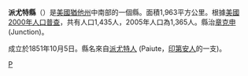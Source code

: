 <!--[[File:Map_of_Utah_highlighting_Piute_County.svg|200px]]-->
{{Infobox U.S. County
| county = 派尤特縣
| state = 猶他州
| en county = Piute County
| en state = Utah
| seal 
| seallink  
| map size = 175
| founded year= 1865
| seat wl = Junction
| largest city wl= Circleville
| area mi = 766
| area km = 1,983
| area land mi = 758
| area land km = 1,963
| area water mi = 8
| area water km = 21
| area percentage = 1.04%
| census yr = 2000
| pop = 1,435
| density mi = 
| density km = 
| time zone = 
| UTC offset = 
| DST offset = 
| footnotes = Named for the [[Paiute|Paiute]] [[Native_American_(U.S.)|Native Americans]].{{Fact|date=February 2007}}
| web =
}}
'''派尤特縣'''（{{lang-en|Piute County}}）是[[美國|美國]][[猶他州|猶他州]]中南部的一個縣。面積1,963平方公里。根據[[美國2000年人口普查|美國2000年人口普查]]，共有人口1,435人，2005年人口為1,365人。縣治[[章克申_(猶他州)|章克申]] (Junction)。

成立於1851年10月5日。縣名來自[[派尤特人|派尤特人]] (Paiute，[[印第安人|印第安人]]的一支)。

{{Utah}}
{{Utah-stub}}

[[Category:猶他州行政區劃|P]]